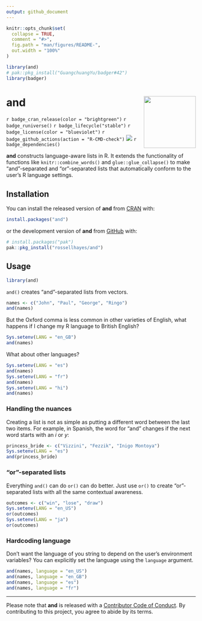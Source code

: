 ```yaml
---
output: github_document
---
```


<!-- README.md is generated from README.Rmd. Please edit that file -->

```r
knitr::opts_chunk$set(
  collapse = TRUE,
  comment = "#>",
  fig.path = "man/figures/README-",
  out.width = "100%"
)

library(and)
# pak::pkg_install("GuangchuangYu/badger#42")
library(badger)
```

# and <img src="man/figures/logo.png?raw=TRUE" align="right" height="138" />

<!-- badges: start -->
`r badge_cran_release(color = "brightgreen")`
`r badge_runiverse()`
`r badge_lifecycle("stable")`
`r badge_license(color = "blueviolet")`
`r badge_github_actions(action = "R-CMD-check")`
[![](https://codecov.io/gh/rossellhayes/and/branch/main/graph/badge.svg)](https://app.codecov.io/gh/rossellhayes/and)
`r badge_dependencies()`
<!-- badges: end -->

**and** constructs language-aware lists in R. It extends the functionality of functions like `knitr::combine_words()` and `glue::glue_collapse()` to make "and"-separated and "or"-separated lists that automatically conform to the user's R language settings.

## Installation

You can install the released version of **and** from [CRAN](https://cran.r-project.org/package=and) with:

``` r
install.packages("and")
```

or the development version of **and** from [GitHub](https://github.com/rossellhayes/and) with:

``` r
# install.packages("pak")
pak::pkg_install("rossellhayes/and")
```

## Usage

```r
library(and)
```

`and()` creates "and"-separated lists from vectors.

```r
names <- c("John", "Paul", "George", "Ringo")
and(names)
```

But the Oxford comma is less common in other varieties of English, what happens if I change my R language to British English?

```r
Sys.setenv(LANG = "en_GB")
and(names)
```

What about other languages?

```r
Sys.setenv(LANG = "es")
and(names)
Sys.setenv(LANG = "fr")
and(names)
Sys.setenv(LANG = "hi")
and(names)
```

### Handling the nuances

Creating a list is not as simple as putting a different word between the last two items.
For example, in Spanish, the word for "and" changes if the next word starts with an _i_ or _y_:

```r
princess_bride <- c("Vizzini", "Fezzik", "Inigo Montoya")
Sys.setenv(LANG = "es")
and(princess_bride)
```

### "or"-separated lists

Everything `and()` can do `or()` can do better. Just use `or()` to create "or"-separated lists with all the same contextual awareness.

```r
outcomes <- c("win", "lose", "draw")
Sys.setenv(LANG = "en_US")
or(outcomes)
Sys.setenv(LANG = "ja")
or(outcomes)
```

### Hardcoding language

Don't want the language of you string to depend on the user's environment variables?
You can explicitly set the language using the `language` argument.

```r
and(names, language = "en_US")
and(names, language = "en_GB")
and(names, language = "es")
and(names, language = "fr")
```

---

Please note that **and** is released with a [Contributor Code of Conduct](https://contributor-covenant.org/version/2/0/CODE_OF_CONDUCT.html).
By contributing to this project, you agree to abide by its terms.
